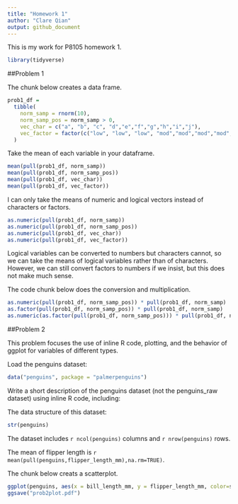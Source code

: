 ```yaml
---
title: "Homework 1"
author: "Clare Qian"
output: github_document
---
```


This is my work for P8105 homework 1.

```r
library(tidyverse)
```

##Problem 1

The chunk below creates a data frame.

```r
prob1_df = 
  tibble(
    norm_samp = rnorm(10),
    norm_samp_pos = norm_samp > 0,
    vec_char = c("a", "b", "c", "d","e","f","g","h","i","j"),
    vec_factor = factor(c("low", "low", "low", "mod","mod","mod","mod","high","high","high"))
  )
```

Take the mean of each variable in your dataframe.

```r
mean(pull(prob1_df, norm_samp))
mean(pull(prob1_df, norm_samp_pos))
mean(pull(prob1_df, vec_char))
mean(pull(prob1_df, vec_factor))
```

I can only take the means of numeric and logical vectors instead of characters or factors.

```r
as.numeric(pull(prob1_df, norm_samp))
as.numeric(pull(prob1_df, norm_samp_pos))
as.numeric(pull(prob1_df, vec_char))
as.numeric(pull(prob1_df, vec_factor))
```

Logical variables can be converted to numbers but characters cannot, so we can take the means of logical variables rather than of characters. However, we can still convert factors to numbers if we insist, but this does not make much sense.

The code chunk below does the conversion and multiplication.

```r
as.numeric(pull(prob1_df, norm_samp_pos)) * pull(prob1_df, norm_samp)
as.factor(pull(prob1_df, norm_samp_pos)) * pull(prob1_df, norm_samp)
as.numeric(as.factor(pull(prob1_df, norm_samp_pos))) * pull(prob1_df, norm_samp)
```


##Problem 2

This problem focuses the use of inline R code, plotting, and the behavior of ggplot for variables of different types.

Load the penguins dataset:

```r
data("penguins", package = "palmerpenguins")
```

Write a short description of the penguins dataset (not the penguins_raw dataset) using inline R code, including:

The data structure of this dataset:

```r
str(penguins)
```

The dataset includes `r ncol(penguins)` columns and `r nrow(penguins)` rows.

The mean of flipper length is `r mean(pull(penguins,flipper_length_mm),na.rm=TRUE)`.

The chunk below creats a scatterplot.

```r
ggplot(penguins, aes(x = bill_length_mm, y = flipper_length_mm, color=species)) + geom_point()
ggsave("prob2plot.pdf")
````